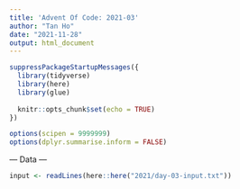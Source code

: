 ```yaml
---
title: 'Advent Of Code: 2021-03'
author: "Tan Ho"
date: "2021-11-28"
output: html_document
---
```


```r
suppressPackageStartupMessages({
  library(tidyverse)
  library(here)
  library(glue)
  
  knitr::opts_chunk$set(echo = TRUE)
})

options(scipen = 9999999)
options(dplyr.summarise.inform = FALSE)
```

--- Data ---

```r
input <- readLines(here::here("2021/day-03-input.txt"))
```

